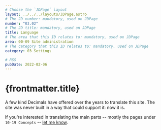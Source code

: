 ```yaml
---
# Choose the `JDPage` layout
layout: ../../../layouts/JDPage.astro
# The JD number: mandatory, used on JDPage
number: "03.02"
# The JD title: mandatory, used on JDPage
title: Language
# The area that this ID relates to: mandatory, used on JDPage
area: 00-09 Site administration
# The category that this ID relates to: mandatory, used on JDPage
category: 03 Settings

# RSS
pubDate: 2022-02-06
---
```


# {frontmatter.title}

A few kind Decimals have offered over the years to translate this site. The site was never built in a way that could support it: now it is.

If you're interested in translating the main parts -- mostly the pages under `10-19 Concepts` -- [let me know](/00-09-site-administration/02-send-and-receive/02.01-contact-me).
